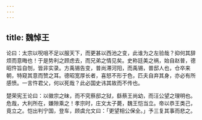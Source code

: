 ```yaml
---
---
---
```

title: 魏悼王
---



论曰：太宗以呪咀不足以服天下，而更甚以西池之变，此谁为之左验哉？抑何其辞烦而意晦也！于是势利之顾虑去，而兄弟之情见矣。史称廷美之祸，始自赵普，德昭忤旨自刎，皆非实录。方禹锡告变，普尚滞河阳，而禹锡，普邸人也，仓卒来朝，特窥其意而赞之耳。德昭宽厚长者，喜怒不形于色，匹夫自弃其身，亦必有所感愤。一言忤君父，何以死哉？此必国史讳其故而不传也。

楚荣宪王论曰：以徽宗之昧，而不究蔡邸之狱，繇蔡王尚幼，而汪公望之理明也。危哉，大利所在，嫌隙乘之！孝宗时，庄文太子薨，魏王恺当立。帝以恭王类己，竟立之。恺出判宁国，登车，顾虞允文曰：「更望相公保全。」予三复其事而悲之。